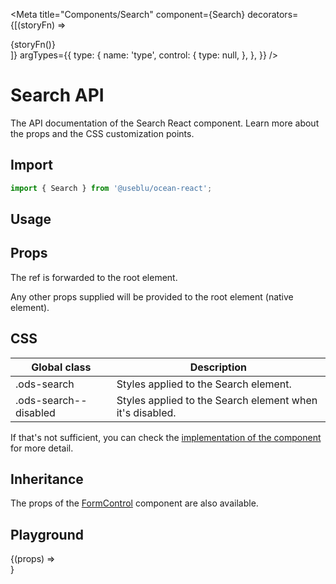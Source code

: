 
<Meta
  title="Components/Search"
  component={Search}
  decorators={[(storyFn) => <div className="input-story">{storyFn()}</div>]}
  argTypes={{
    type: {
      name: 'type',
      control: {
        type: null,
      },
    },
  }}
/>

# Search API

The API documentation of the Search React component. Learn more about the props and the CSS customization points.

## Import

```javascript
import { Search } from '@useblu/ocean-react';
```

## Usage

<Canvas withSource="open" withToolbar>
  <Story name="usage">
    <Search id="input-usage" placeholder="Placeholder..." />
  </Story>
</Canvas>

## Props

<ArgsTable of="." />

The ref is forwarded to the root element.

Any other props supplied will be provided to the root element (native element).

## CSS

| Global class          | Description                                              |
| --------------------- | -------------------------------------------------------- |
| .ods-search           | Styles applied to the Search element.                    |
| .ods-search--disabled | Styles applied to the Search element when it's disabled. |

If that's not sufficient, you can check the [implementation of the component](https://github.com/ocean-ds/ocean-web/blob/master/packages/ocean-react/src/Search/Search.tsx) for more detail.

## Inheritance

The props of the [FormControl](?path=/docs/components-formcontrol--page) component are also available.

## Playground

<Canvas>
  <Story
    name="playground"
    args={{
      placeholder: 'Placeholder...',
      blocked: false,
      disabled: false,
    }}
    argTypes={{
      placeholder: {
        control: 'text',
      },
      defaultValue: {
        control: 'text',
      },
      disabled: {
        control: 'boolean',
      },
      helperText: {
        control: 'text',
      },
    }}
  >
    {(props) => <Search id="Search-playground" {...props} />}
  </Story>
</Canvas>
